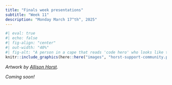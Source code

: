 ```yaml
---
title: "Finals week presentations"
subtitle: "Week 11"
description: "Monday March 17^th^, 2025"
---
```


```r
#| eval: true 
#| echo: false
#| fig-align: "center"
#| out-width: "40%" 
#| fig-alt: "A person in a cape that reads 'code hero' who looks like they are flying through the air while typing on a computer while saying 'I’m doing a think all on my own!' The coder’s arms and legs have ropes attached to two hot air balloons lifting them up, with labels on the balloons including 'teachers', 'bloggers', 'friends', 'developers'. Below the code hero, several people carry a trampoline with labels 'support' and 'community' that will catch them if they fall."
knitr::include_graphics(here::here("images", "horst-support-community.png"))
```

::: {.center-text .gray-text}
*Artwork by [Allison Horst](https://allisonhorst.com/){target="_blank"}.*
:::

*Coming soon!*

<!-- PRACTICE PRESENTATIONS WITH PARTNERS -->

<!-- Let's celebrate all of our hard work with a data visualization showcase! Everyone will have ~2 minutes to show off their creations. Please add your three data visualizations (option 1) or infographic (option 2) to your assigned slide (linked below) and come prepared to *briefly* describe the following: -->

<!-- 1. Describe your data and where you found it -->
<!-- 2. What question(s) did you set out to answer? -->
<!-- 3. One thing that you're super proud of figuring out / creating -->
<!-- 4. One thing that you wanted to implement but couldn't quite make happen (yet) -->

<!-- Find your slide here: -->

<!-- - [10am section slides](https://docs.google.com/presentation/d/1uGNLzMlspbj1Pn0qQdF7CoD2RA0eIl8DHj5tQyXh3qE/edit?usp=sharing) -->
<!-- - [11am section slides](https://docs.google.com/presentation/d/1u31owoOiWuKI_ZEdebCpytsr1s2FtaKY2UzM0T59RAg/edit?usp=sharing) -->
